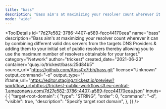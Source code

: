 ```yaml
---
title: "bass"
description: "Bass aim's at maximizing your resolver count wherever it can by combining different valid dns servers from the targets DNS Providers & adding them to your initial set of public resolvers thereby allowing you to use the maximum number of resolvers obtainable for your target."
mode: "wide"
---
```



<ToolDetails
  id="7d27e582-3786-4407-a589-fecc44170eea"
  name="bass"
  description="Bass aim's at maximizing your resolver count wherever it can by combining different valid dns servers from the targets DNS Providers & adding them to your initial set of public resolvers thereby allowing you to use the maximum number of resolvers obtainable for your target."
  category="Network"
  author="trickest"
  created_date="2021-06-23"
  container="quay.io/trickest/bass:25d84b5"
  source_url="https://github.com/Abss0x7tbh/bass.git"
  license="Unknown"
  output_command="-o"
  output_type=""
  iframe_url="https://editor.staging.trickest.io/preview?workflow_url=https://trickest-public-workflow.s3.eu-central-1.amazonaws.com/7d27e582-3786-4407-a589-fecc44170eea.json"
  inputs={ {
  "target-root-domain": {
    "type": "STRING",
    "order": 0,
    "command": "-d",
    "visible": true,
    "description": "Specify target root domain",
  },
}}
/>